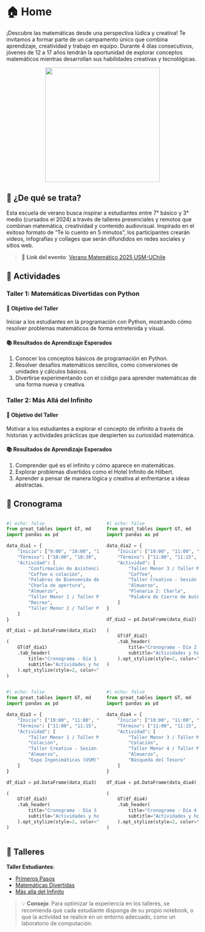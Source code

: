 # 🏠 Home



¡Descubre las matemáticas desde una perspectiva lúdica y creativa!
Te invitamos a formar parte de un campamento único que combina aprendizaje, creatividad y trabajo en equipo. Durante 4 días consecutivos, jóvenes de 12 a 17 años tendrán la oportunidad de explorar conceptos matemáticos mientras desarrollan sus habilidades creativas y tecnológicas.

<center>
<img src="./images/logo_escuela.png" width="300">
</center>

## 🤔 ¿De qué se trata?

Esta escuela de verano busca inspirar a estudiantes entre 7° básico y 3° medio (cursados el 2024) a través de talleres presenciales y remotos que combinan matemática, creatividad y contenido audiovisual. Inspirado en el exitoso formato de “Te lo cuento en 5 minutos”, los participantes crearán videos, infografías y collages que serán difundidos en redes sociales y sitios web.

> 🔗 **Link del evento**: [Verano Matemático 2025 USM-UChile](https://sites.google.com/view/veranomatematico2025usm-uchile/informaci%C3%B3n-general?authuser=0)




## 🍎 Actividades

### **Taller 1: Matemáticas Divertidas con Python**

#### 🎯 **Objetivo del Taller**
Iniciar a los estudiantes en la programación con Python, mostrando cómo resolver problemas matemáticos de forma entretenida y visual.

#### 📚 **Resultados de Aprendizaje Esperados**
1. Conocer los conceptos básicos de programación en Python.  
2. Resolver desafíos matemáticos sencillos, como conversiones de unidades y cálculos básicos.  
3. Divertirse experimentando con el código para aprender matemáticas de una forma nueva y creativa.  


### **Taller 2: Más Allá del Infinito**

#### 🎯 **Objetivo del Taller**
Motivar a los estudiantes a explorar el concepto de infinito a través de historias y actividades prácticas que despierten su curiosidad matemática.

#### 📚 **Resultados de Aprendizaje Esperados**
1. Comprender qué es el infinito y cómo aparece en matemáticas.  
2. Explorar problemas divertidos como el Hotel Infinito de Hilbert.  
3. Aprender a pensar de manera lógica y creativa al enfrentarse a ideas abstractas.  

## 📅 Cronograma

::: {.columns}
::: {.column width="50%"}
```python
#| echo: false
from great_tables import GT, md
import pandas as pd

data_dia1 = {
    "Inicio": ["9:00", "10:00", "10:30", "11:00", "12:30", "14:00", "15:00", "15:15"],
    "Término": ["10:00", "10:30", "11:00", "12:00", "14:00", "15:00", "15:15", "16:30"],
    "Actividad": [
        "Confirmación de Asistencia",
        "Coffee o colación",
        "Palabras de Bienvenida de Autoridades",
        "Charla de apertura",
        "Almuerzo",
        "Taller Menor 1 / Taller Mayor 1",
        "Recreo",
        "Taller Menor 2 / Taller Mayor 2"
    ]
}

df_dia1 = pd.DataFrame(data_dia1)

(
    GT(df_dia1)
    .tab_header(
        title="Cronograma - Día 1 (USM)",
        subtitle="Actividades y horarios del lunes 6"
    ).opt_stylize(style=2, color="blue")
)
```
:::

::: {.column width="50%"}
```python
#| echo: false
from great_tables import GT, md
import pandas as pd

data_dia2 = {
    "Inicio": ["10:00", "11:00", "11:15", "12:30", "14:00", "15:00"],
    "Término": ["11:00", "11:15", "12:15", "14:00", "15:00", "15:30"],
    "Actividad": [
        "Taller Menor 3 / Taller Mayor 3",
        "Coffee",
        "Taller Creativo - Sesión 2",
        "Almuerzo",
        "Plenaria 2: Charla",
        "Palabra de Cierre de Autoridades"
    ]
}

df_dia2 = pd.DataFrame(data_dia2)

(
    GT(df_dia2)
    .tab_header(
        title="Cronograma - Día 2 (UChile)",
        subtitle="Actividades y horarios del martes 7"
    ).opt_stylize(style=2, color="red")
)
```
:::
:::


::: {.columns}
::: {.column width="50%"}
```python
#| echo: false
from great_tables import GT, md
import pandas as pd

data_dia3 = {
    "Inicio": ["10:00", "11:00", "11:15", "12:30", "14:00"],
    "Término": ["11:00", "11:15", "12:15", "14:00", "15:30"],
    "Actividad": [
        "Taller Menor 1 / Taller Mayor 1",
        "Colación",
        "Taller Creativo - Sesión 1",
        "Almuerzo",
        "Expo Ingenimáticas (USM)"
    ]
}

df_dia3 = pd.DataFrame(data_dia3)

(
    GT(df_dia3)
    .tab_header(
        title="Cronograma - Día 3 (USM)",
        subtitle="Actividades y horarios del miércoles 8"
    ).opt_stylize(style=2, color="blue")
)
```
:::

::: {.column width="50%"}
```python
#| echo: false
from great_tables import GT, md
import pandas as pd

data_dia4 = {
    "Inicio": ["10:00", "11:00", "11:15", "12:30", "14:00"],
    "Término": ["11:00", "11:15", "12:30", "14:00", "15:30"],
    "Actividad": [
        "Taller Menor 3 / Taller Mayor 3",
        "Colación",
        "Taller Menor 4 / Taller Mayor 4",
        "Almuerzo",
        "Búsqueda del Tesoro"
    ]
}

df_dia4 = pd.DataFrame(data_dia4)

(
    GT(df_dia4)
    .tab_header(
        title="Cronograma - Día 4 (UChile)",
        subtitle="Actividades y horarios del jueves 9"
    ).opt_stylize(style=2, color="red")
)
```
:::
:::


## 🚀 Talleres

**Taller Estudiantes**:

 -  [Primeros Pasos](./material/talleres/intro.html)
 -  [Matemáticas Divertidas](./material/talleres/taller_1.html)
 -  [Más alla del Infinito](./material/talleres/taller_2.html)


> 💡 **Consejo**: Para optimizar la experiencia en los talleres, se recomienda que cada estudiante disponga de su propio notebook, o que la actividad se realice en un entorno adecuado, como un laboratorio de computación.